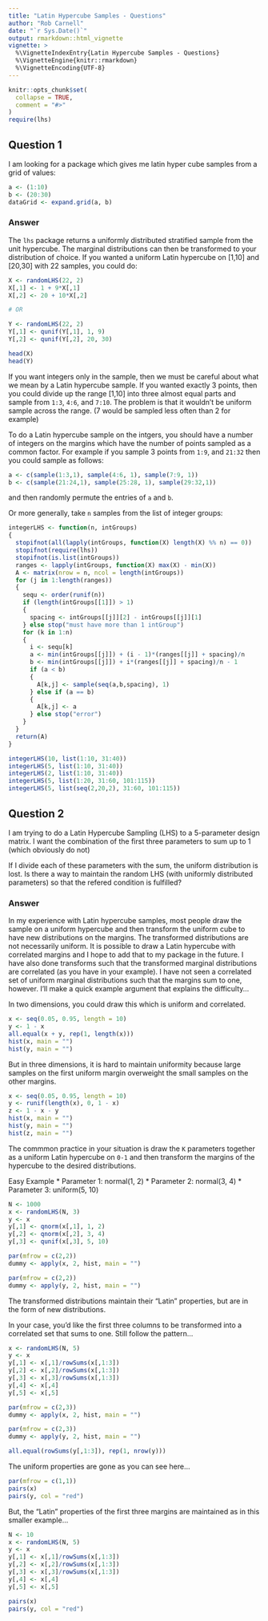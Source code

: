 ```yaml
---
title: "Latin Hypercube Samples - Questions"
author: "Rob Carnell"
date: "`r Sys.Date()`"
output: rmarkdown::html_vignette
vignette: >
  %\VignetteIndexEntry{Latin Hypercube Samples - Questions}
  %\VignetteEngine{knitr::rmarkdown}
  %\VignetteEncoding{UTF-8}
---
```


```r
knitr::opts_chunk$set(
  collapse = TRUE,
  comment = "#>"
)
require(lhs)
```

## Question 1

I am looking for a package which gives me latin hyper cube samples 
from a grid of values: 

```r
a <- (1:10) 
b <- (20:30) 
dataGrid <- expand.grid(a, b)
```

### Answer

The `lhs` package returns a uniformly distributed stratified sample from the 
unit hypercube.  The marginal distributions can then be transformed to your 
distribution of choice.  If you wanted a uniform Latin hypercube on [1,10] and 
[20,30] with 22 samples, you could do: 

```r
X <- randomLHS(22, 2) 
X[,1] <- 1 + 9*X[,1] 
X[,2] <- 20 + 10*X[,2] 

# OR 

Y <- randomLHS(22, 2) 
Y[,1] <- qunif(Y[,1], 1, 9) 
Y[,2] <- qunif(Y[,2], 20, 30) 

head(X)
head(Y)
```

If you want integers only in the sample, 
then we must be careful about what we mean by a Latin hypercube 
sample.  If you wanted exactly 3 points, then you could divide up the range 
[1,10] into three almost equal parts and sample from `1:3`, `4:6`, and `7:10`.  The 
problem is that it wouldn't be uniform sample across the range. (7 would be 
sampled less often than 2 for example) 

To do a Latin hypercube sample on the intgers, you should have a 
number of integers on the margins which have the number of points sampled as a 
common factor.  For example if you sample 3 points from `1:9`, and `21:32` then 
you could sample as follows: 

```r
a <- c(sample(1:3,1), sample(4:6, 1), sample(7:9, 1)) 
b <- c(sample(21:24,1), sample(25:28, 1), sample(29:32,1))
```

and then randomly permute the entries of `a` and `b`. 

Or more generally, take `n` samples from the list of integer groups: 

```r
integerLHS <- function(n, intGroups) 
{ 
  stopifnot(all(lapply(intGroups, function(X) length(X) %% n) == 0)) 
  stopifnot(require(lhs)) 
  stopifnot(is.list(intGroups)) 
  ranges <- lapply(intGroups, function(X) max(X) - min(X)) 
  A <- matrix(nrow = n, ncol = length(intGroups)) 
  for (j in 1:length(ranges)) 
  { 
    sequ <- order(runif(n)) 
    if (length(intGroups[[1]]) > 1) 
    { 
      spacing <- intGroups[[j]][2] - intGroups[[j]][1] 
    } else stop("must have more than 1 intGroup") 
    for (k in 1:n) 
    { 
      i <- sequ[k] 
      a <- min(intGroups[[j]]) + (i - 1)*(ranges[[j]] + spacing)/n 
      b <- min(intGroups[[j]]) + i*(ranges[[j]] + spacing)/n - 1 
      if (a < b) 
      { 
        A[k,j] <- sample(seq(a,b,spacing), 1) 
      } else if (a == b) 
      { 
        A[k,j] <- a 
      } else stop("error") 
    } 
  } 
  return(A) 
} 

integerLHS(10, list(1:10, 31:40)) 
integerLHS(5, list(1:10, 31:40)) 
integerLHS(2, list(1:10, 31:40)) 
integerLHS(5, list(1:20, 31:60, 101:115)) 
integerLHS(5, list(seq(2,20,2), 31:60, 101:115)) 
```

## Question 2

I am trying to do a Latin Hypercube Sampling (LHS) to a 5-parameter 
design matrix. I want the combination of the 
first three parameters to sum up to 1 (which obviously do not) 

If I divide each of these parameters with the sum, the uniform distribution is 
lost. Is there a way to maintain the random LHS (with uniformly 
distributed parameters) so that the refered condition is fulfilled? 

### Answer

In my experience with Latin hypercube samples, most people draw the sample on 
a uniform hypercube and then transform the uniform cube to have new 
distributions on the margins.  The transformed distributions are not 
necessarily uniform.  It is possible to draw a Latin hypercube with correlated 
margins and I hope to add that to my package in the future.  I have also done 
transforms such that the transformed marginal distributions are correlated (as 
you have in your example).  I have not seen a correlated set of uniform 
marginal distributions such that the margins sum to one, however.  I'll make a 
quick example argument that explains the difficulty... 

In two dimensions, you could draw this which is uniform and correlated. 

```r
x <- seq(0.05, 0.95, length = 10) 
y <- 1 - x 
all.equal(x + y, rep(1, length(x))) 
hist(x, main = "") 
hist(y, main = "") 
```

But in three dimensions, it is hard to maintain uniformity because large 
samples on the first uniform margin overweight the small samples on the other 
margins. 

```r
x <- seq(0.05, 0.95, length = 10) 
y <- runif(length(x), 0, 1 - x) 
z <- 1 - x - y 
hist(x, main = "") 
hist(y, main = "") 
hist(z, main = "") 
```

The commmon practice in your situation is draw the `K` parameters together as a 
uniform Latin hypercube on `0-1` and then transform the margins of the hypercube 
to the desired distributions. 

Easy Example 
* Parameter 1: normal(1, 2) 
* Parameter 2: normal(3, 4) 
* Parameter 3: uniform(5, 10) 

```r
N <- 1000 
x <- randomLHS(N, 3) 
y <- x 
y[,1] <- qnorm(x[,1], 1, 2) 
y[,2] <- qnorm(x[,2], 3, 4) 
y[,3] <- qunif(x[,3], 5, 10) 

par(mfrow = c(2,2)) 
dummy <- apply(x, 2, hist, main = "") 

par(mfrow = c(2,2)) 
dummy <- apply(y, 2, hist, main = "") 
```

The transformed distributions maintain their "Latin" properties, but are in 
the form of new distributions. 

In your case, you'd like the first three columns to be transformed into a 
correlated set that sums to one.  Still follow the pattern... 

```r
x <- randomLHS(N, 5) 
y <- x 
y[,1] <- x[,1]/rowSums(x[,1:3]) 
y[,2] <- x[,2]/rowSums(x[,1:3]) 
y[,3] <- x[,3]/rowSums(x[,1:3]) 
y[,4] <- x[,4] 
y[,5] <- x[,5] 

par(mfrow = c(2,3)) 
dummy <- apply(x, 2, hist, main = "") 

par(mfrow = c(2,3)) 
dummy <- apply(y, 2, hist, main = "") 

all.equal(rowSums(y[,1:3]), rep(1, nrow(y))) 
```

The uniform properties are gone as you can see here... 

```r
par(mfrow = c(1,1)) 
pairs(x) 
pairs(y, col = "red") 
```

But, the "Latin" properties of the first three margins are maintained as in 
this smaller example... 

```r
N <- 10 
x <- randomLHS(N, 5) 
y <- x 
y[,1] <- x[,1]/rowSums(x[,1:3]) 
y[,2] <- x[,2]/rowSums(x[,1:3]) 
y[,3] <- x[,3]/rowSums(x[,1:3]) 
y[,4] <- x[,4] 
y[,5] <- x[,5] 

pairs(x) 
pairs(y, col = "red") 
```

